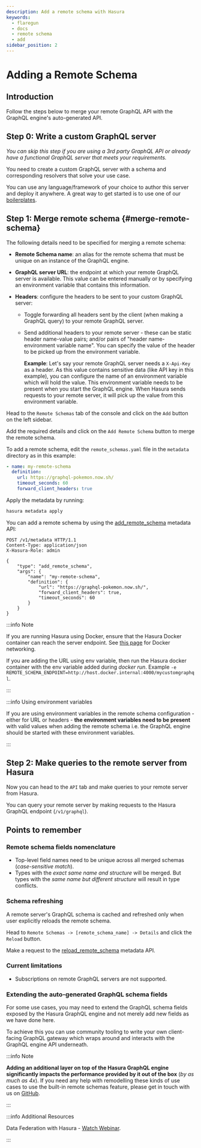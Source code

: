 ```yaml
---
description: Add a remote schema with Hasura
keywords:
  - flaregun
  - docs
  - remote schema
  - add
sidebar_position: 2
---
```



# Adding a Remote Schema

## Introduction

Follow the steps below to merge your remote GraphQL API with the GraphQL engine's auto-generated API.

## Step 0: Write a custom GraphQL server

_You can skip this step if you are using a 3rd party GraphQL API or already have a functional GraphQL server that meets your requirements._

You need to create a custom GraphQL server with a schema and corresponding resolvers that solve your use case.

You can use any language/framework of your choice to author this server and deploy it anywhere. A great way to get started is to use one of our [boilerplates](https://github.com/hasura/graphql-engine/tree/master/community/boilerplates/remote-schemas).

## Step 1: Merge remote schema {#merge-remote-schema}

The following details need to be specified for merging a remote schema:

- **Remote Schema name**: an alias for the remote schema that must be unique on an instance of the GraphQL engine.
- **GraphQL server URL**: the endpoint at which your remote GraphQL server is available. This value can be entered manually or by specifying an environment variable that contains this information.
- **Headers**: configure the headers to be sent to your custom GraphQL server:

  - Toggle forwarding all headers sent by the client (when making a GraphQL query) to your remote GraphQL server.

  - Send additional headers to your remote server - these can be static header name-value pairs; and/or pairs of "header name-environment variable name". You can specify the value of the header to be picked up from the environment variable.

    **Example**: Let's say your remote GraphQL server needs a `X-Api-Key` as a header. As this value contains sensitive data (like API key in this example), you can configure the name of an environment variable which will hold the value. This environment variable needs to be present when you start the GraphQL engine. When Hasura sends requests to your remote server, it will pick up the value from this environment variable.

<Tabs className="api-tabs">
<TabItem value="console" label="Console">

Head to the `Remote Schemas` tab of the console and click on the `Add` button on the left sidebar.

Add the required details and click on the `Add Remote Schema` button to merge the remote schema.

<Thumbnail
  src="/img/graphql/core/remote-schemas/add-remote-schemas-interface.png"
  alt="Merge remote schema"
  width="1100px"
/>

</TabItem>
<TabItem value="cli" label="CLI">

To add a remote schema, edit the `remote_schemas.yaml` file in the `metadata` directory as in this example:

```yaml {1-5}
- name: my-remote-schema
  definition:
    url: https://graphql-pokemon.now.sh/
    timeout_seconds: 60
    forward_client_headers: true
```

Apply the metadata by running:

```bash
hasura metadata apply
```

</TabItem>
<TabItem value="api" label="API">

You can add a remote schema by using the [add_remote_schema](/graphql/core/api-reference/metadata-api/remote-schemas.mdx#metadata-add-remote-schema) metadata API:

```http
POST /v1/metadata HTTP/1.1
Content-Type: application/json
X-Hasura-Role: admin

{
    "type": "add_remote_schema",
    "args": {
        "name": "my-remote-schema",
        "definition": {
            "url": "https://graphql-pokemon.now.sh/",
            "forward_client_headers": true,
            "timeout_seconds": 60
        }
    }
}
```

</TabItem>
</Tabs>

:::info Note

If you are running Hasura using Docker, ensure that the Hasura Docker container can reach the server endpoint. See [this page](/graphql/core/guides/docker-networking.mdx) for Docker networking.

If you are adding the URL using env variable, then run the Hasura docker container with the env variable added during _docker run_. Example `-e REMOTE_SCHEMA_ENDPOINT=http://host.docker.internal:4000/mycustomgraphql`.

:::

:::info Using environment variables

If you are using environment variables in the remote schema
configuration - either for URL or headers - **the environment variables
need to be present** with valid values when adding the remote schema
i.e. the GraphQL engine should be started with these environment
variables.

:::

## Step 2: Make queries to the remote server from Hasura

<Tabs className="api-tabs">
<TabItem value="console" label="Via console">

Now you can head to the `API` tab and make queries to your remote server from Hasura.

</TabItem>
<TabItem value="api" label="Via API">

You can query your remote server by making requests to the Hasura GraphQL endpoint (`/v1/graphql`).

</TabItem>
</Tabs>

## Points to remember

### Remote schema fields nomenclature

- Top-level field names need to be unique across all merged schemas (_case-sensitive match_).
- Types with the _exact same name and structure_ will be merged. But types with the _same name but different structure_ will result in type conflicts.

### Schema refreshing

A remote server's GraphQL schema is cached and refreshed only when user explicitly reloads the remote schema.

<Tabs className="api-tabs">
<TabItem value="console" label="Console">

Head to `Remote Schemas -> [remote_schema_name] -> Details` and click the `Reload` button.

</TabItem>
<TabItem value="api" label="API">

Make a request to the [reload_remote_schema](/graphql/core/api-reference/metadata-api/remote-schemas.mdx#metadata-reload-remote-schema) metadata API.

</TabItem>
</Tabs>

### Current limitations

- Subscriptions on remote GraphQL servers are not supported.

### Extending the auto-generated GraphQL schema fields

For some use cases, you may need to extend the GraphQL schema fields exposed by the Hasura GraphQL engine and not merely add new fields as we have done here.

To achieve this you can use community tooling to write your own client-facing GraphQL gateway which wraps around and interacts with the GraphQL engine API underneath.

:::info Note

**Adding an additional layer on top of the Hasura GraphQL engine significantly impacts the performance provided by it out of the box** (_by as much as 4x_). If you need any help with remodelling these kinds of use cases to use the built-in remote schemas feature, please get in touch with us on [GitHub](https://github.com/hasura/graphql-engine/discussions).

:::

:::info Additional Resources

Data Federation with Hasura - [Watch Webinar](https://hasura.io/events/webinar/data-federation-hasura-graphql/?pg=docs&plcmt=body&cta=watch-webinar&tech=).

:::
